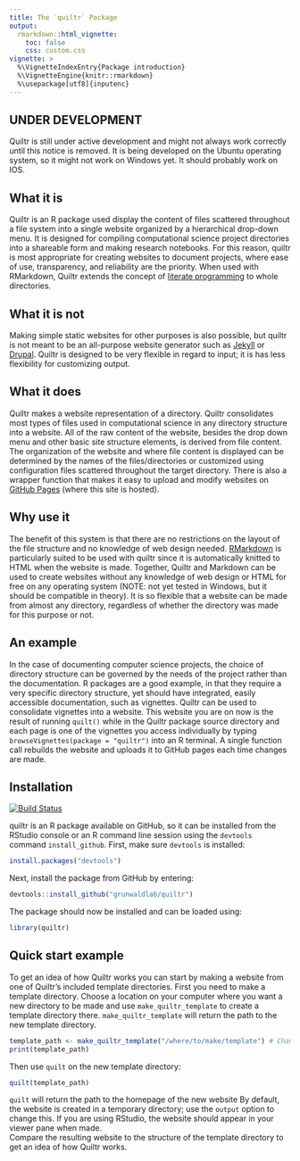 ```yaml
---
title: The `quiltr` Package
output: 
  rmarkdown::html_vignette:
    toc: false
    css: custom.css
vignette: >
  %\VignetteIndexEntry{Package introduction}
  %\VignetteEngine{knitr::rmarkdown}
  %\usepackage[utf8]{inputenc}
---
```



## UNDER DEVELOPMENT

Quiltr is still under active development and might not always work correctly until this notice is removed.
It is being developed on the Ubuntu operating system, so it might not work on Windows yet.
It should probably work on IOS. 


## What it is

Quiltr is an R package used display the content of files scattered throughout a file system into a single website organized by a hierarchical drop-down menu.
It is designed for compiling computational science project directories into a shareable form and making research notebooks.
For this reason, quiltr is most appropriate for creating websites to document projects, where ease of use, transparency, and reliability are the priority.
When used with RMarkdown, Quiltr extends the concept of [literate programming](https://en.wikipedia.org/?title=Literate_programming) to whole directories.


## What it is not

Making simple static websites for other purposes is also possible, but quiltr is not meant to be an all-purpose website generator such as [Jekyll](http://jekyllrb.com/) or [Drupal](https://www.drupal.org/).
Quiltr is designed to be very flexible in regard to input; it is has less flexibility for customizing output. 


## What it does

Quiltr makes a website representation of a directory.
Quiltr consolidates most types of files used in computational science in any directory structure into a website.
All of the raw content of the website, besides the drop down menu and other basic site structure elements, is derived from file content.
The organization of the website and where file content is displayed can be determined by the names of the files/directories or customized using configuration files scattered throughout the target directory.
There is also a wrapper function that makes it easy to upload and modify websites on [GitHub Pages](https://pages.github.com/) (where this site is hosted).


## Why use it

The benefit of this system is that there are no restrictions on the layout of the file structure and no knowledge of web design needed.
[RMarkdown](http://rmarkdown.rstudio.com/) is particularly suited to be used with quiltr since it is automatically knitted to HTML when the website is made.
Together, Quiltr and Markdown can be used to create websites without any knowledge of web design or HTML for free on any operating system (NOTE: not yet tested in Windows, but it should be compatible in theory).
It is so flexible that a website can be made from almost any directory, regardless of whether the directory was made for this purpose or not.


## An example

In the case of documenting computer science projects, the choice of directory structure can be governed by the needs of the project rather than the documentation.
R packages are a good example, in that they require a very specific directory structure, yet should have integrated, easily accessible documentation, such as vignettes. 
Quiltr can be used to consolidate vignettes into a website. 
This website you are on now is the result of running `quilt()` while in the Quiltr package source directory and each page is one of the vignettes you access individually by typing `browseVignettes(package = "quiltr")` into an R terminal. 
A single function call rebuilds the website and uploads it to GitHub pages each time changes are made. 


## Installation

[![Build Status](https://travis-ci.org/grunwaldlab/quiltr.png?branch=master)](https://travis-ci.org/grunwaldlab/quiltr?branch=master)

quiltr is an R package available on GitHub, so it can be installed from the RStudio console or an R command line session using the `devtools` command `install_github`.
First, make sure `devtools` is installed:

```r
install.packages("devtools")
```

Next, install the package from GitHub by entering:

```r
devtools::install_github("grunwaldlab/quiltr")
```

The package should now be installed and can be loaded using:

```r
library(quiltr)
```

## Quick start example

To get an idea of how Quiltr works you can start by making a website from one of Quiltr's included template directories. 
First you need to make a template directory.
Choose a location on your computer where you want a new directory to be made and use `make_quiltr_template` to create a template directory there.
`make_quiltr_template` will return the path to the new template directory. 

```r
template_path <- make_quiltr_template("/where/to/make/template") # Change this path
print(template_path)
```

Then use `quilt` on the new template directory:

```r
quilt(template_path)
```

`quilt` will return the path to the homepage of the new website
By default, the website is created in a temporary directory; use the `output` option to change this.
If you are using RStudio, the website should appear in your viewer pane when made.  
Compare the resulting website to the structure of the template directory to get an idea of how Quiltr works.
